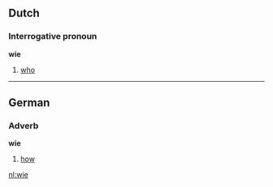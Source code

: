 ==Dutch==
===Interrogative pronoun===
'''wie'''

# [[who]]

----
==German==
===Adverb===
'''wie'''

# [[how]]

[[nl:wie]]